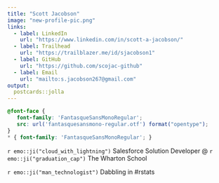 ```yaml
---
title: "Scott Jacobson"
image: "new-profile-pic.png"
links:
  - label: LinkedIn
    url: "https://www.linkedin.com/in/scott-a-jacobson/"
  - label: Trailhead
    url: "https://trailblazer.me/id/sjacobson1"
  - label: GitHub
    url: "https://github.com/scojac-github"
  - label: Email
    url: "mailto:s.jacobson267@gmail.com"
output:
  postcards::jolla
---
```

 ```css
@font-face {
    font-family: 'FantasqueSansMonoRegular'; 
    src: url('fantasquesansmono-regular.otf') format("opentype");
}
* { font-family: 'FantasqueSansMonoRegular'; }
```

`r emo::ji("cloud_with_lightning")` Salesforce Solution Developer @ `r emo::ji("graduation_cap")` The Wharton School

`r emo::ji("man_technologist")` Dabbling in #rstats 
